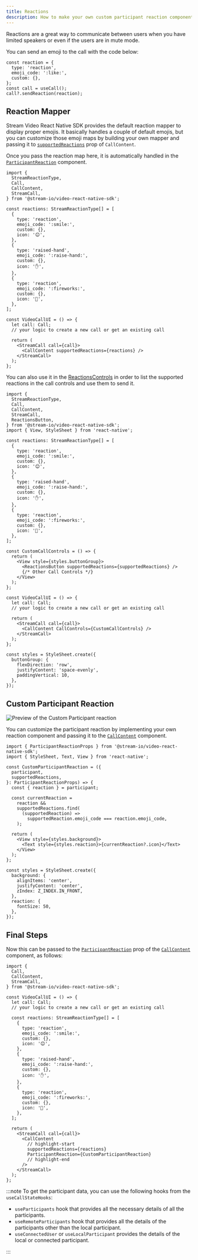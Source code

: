 ```yaml
---
title: Reactions
description: How to make your own custom participant reaction component
---
```


Reactions are a great way to communicate between users when you have limited speakers or even if the users are in mute mode.

You can send an emoji to the call with the code below:

```tsx
const reaction = {
  type: 'reaction',
  emoji_code: ':like:',
  custom: {},
};
const call = useCall();
call?.sendReaction(reaction);
```

## Reaction Mapper

Stream Video React Native SDK provides the default reaction mapper to display proper emojis. It basically handles a couple of default emojis, but you can customize those emoji maps by building your own mapper and passing it to [`supportedReactions`](../../ui-components/call/call-content/#supportedreactions) prop of `CallContent`.

Once you pass the reaction map here, it is automatically handled in the [`ParticipantReaction`](https://github.com/GetStream/stream-video-js/blob/main/packages/react-native-sdk/src/components/Participant/ParticipantView/ParticipantReaction.tsx) component.

```tsx
import {
  StreamReactionType,
  Call,
  CallContent,
  StreamCall,
} from '@stream-io/video-react-native-sdk';

const reactions: StreamReactionType[] = [
  {
    type: 'reaction',
    emoji_code: ':smile:',
    custom: {},
    icon: '😊',
  },
  {
    type: 'raised-hand',
    emoji_code: ':raise-hand:',
    custom: {},
    icon: '✋',
  },
  {
    type: 'reaction',
    emoji_code: ':fireworks:',
    custom: {},
    icon: '🎉',
  },
];

const VideoCallUI = () => {
  let call: Call;
  // your logic to create a new call or get an existing call

  return (
    <StreamCall call={call}>
      <CallContent supportedReactions={reactions} />
    </StreamCall>
  );
};
```

You can also use it in the [ReactionsControls](https://github.com/GetStream/stream-video-js/blob/main/packages/react-native-sdk/src/components/Call/CallControls/ReactionsButton.tsx) in order to list the supported reactions in the call controls and use them to send it.

```tsx
import {
  StreamReactionType,
  Call,
  CallContent,
  StreamCall,
  ReactionsButton,
} from '@stream-io/video-react-native-sdk';
import { View, StyleSheet } from 'react-native';

const reactions: StreamReactionType[] = [
  {
    type: 'reaction',
    emoji_code: ':smile:',
    custom: {},
    icon: '😊',
  },
  {
    type: 'raised-hand',
    emoji_code: ':raise-hand:',
    custom: {},
    icon: '✋',
  },
  {
    type: 'reaction',
    emoji_code: ':fireworks:',
    custom: {},
    icon: '🎉',
  },
];

const CustomCallControls = () => {
  return (
    <View style={styles.buttonGroup}>
      <ReactionsButton supportedReactions={supportedReactions} />
      {/* Other Call Controls */}
    </View>
  );
};

const VideoCallUI = () => {
  let call: Call;
  // your logic to create a new call or get an existing call

  return (
    <StreamCall call={call}>
      <CallContent CallControls={CustomCallControls} />
    </StreamCall>
  );
};

const styles = StyleSheet.create({
  buttonGroup: {
    flexDirection: 'row',
    justifyContent: 'space-evenly',
    paddingVertical: 10,
  },
});
```

## Custom Participant Reaction

![Preview of the Custom Participant reaction](../assets/05-ui-cookbook/09-reactions/reaction-custom.png)

You can customize the participant reaction by implementing your own reaction component and passing it to the [`CallContent`](../../ui-components/call/call-content) component.

```tsx
import { ParticipantReactionProps } from '@stream-io/video-react-native-sdk';
import { StyleSheet, Text, View } from 'react-native';

const CustomParticipantReaction = ({
  participant,
  supportedReactions,
}: ParticipantReactionProps) => {
  const { reaction } = participant;

  const currentReaction =
    reaction &&
    supportedReactions.find(
      (supportedReaction) =>
        supportedReaction.emoji_code === reaction.emoji_code,
    );

  return (
    <View style={styles.background}>
      <Text style={styles.reaction}>{currentReaction?.icon}</Text>
    </View>
  );
};

const styles = StyleSheet.create({
  background: {
    alignItems: 'center',
    justifyContent: 'center',
    zIndex: Z_INDEX.IN_FRONT,
  },
  reaction: {
    fontSize: 50,
  },
});
```

## Final Steps

Now this can be passed to the [`ParticipantReaction`](../../ui-components/call/call-content/#participantreaction) prop of the [`CallContent`](../../ui-components/call/call-content) component, as follows:

```tsx
import {
  Call,
  CallContent,
  StreamCall,
} from '@stream-io/video-react-native-sdk';

const VideoCallUI = () => {
  let call: Call;
  // your logic to create a new call or get an existing call

  const reactions: StreamReactionType[] = [
    {
      type: 'reaction',
      emoji_code: ':smile:',
      custom: {},
      icon: '😊',
    },
    {
      type: 'raised-hand',
      emoji_code: ':raise-hand:',
      custom: {},
      icon: '✋',
    },
    {
      type: 'reaction',
      emoji_code: ':fireworks:',
      custom: {},
      icon: '🎉',
    },
  ];

  return (
    <StreamCall call={call}>
      <CallContent
        // highlight-start
        supportedReactions={reactions}
        ParticipantReaction={CustomParticipantReaction}
        // highlight-end
      />
    </StreamCall>
  );
};
```

:::note
To get the participant data, you can use the following hooks from the `useCallStateHooks`:

- `useParticipants` hook that provides all the necessary details of all the participants.
- `useRemoteParticipants` hook that provides all the details of the participants other than the local participant.
- `useConnectedUser` or `useLocalParticipant` provides the details of the local or connected participant.

:::
